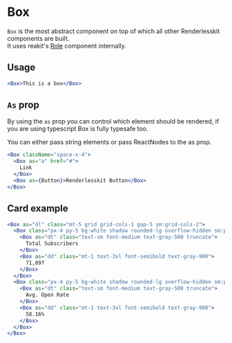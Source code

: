 
# Box

`Box` is the most abstract component on top of which all other Renderlesskit components are built.  
It uses reakit's [Role](https://reakit.io/docs/role/) component internally.

<ComponentLinks github="box" story="primitives-box" />

## Usage

```jsx live
<Box>This is a box</Box>
```

## `As` prop

By using the `as` prop you can control which element should be rendered, if you are using typescript Box is fully typesafe too.

You can either pass string elements or pass ReactNodes to the as prop.

```jsx live
<Box className="space-x-4">
  <Box as="a" href="#">
    Link
  </Box>
  <Box as={Button}>Renderlesskit Button</Box>
</Box>
```

## Card example

```jsx live
<Box as="dl" class="mt-5 grid grid-cols-1 gap-5 sm:grid-cols-2">
  <Box class="px-4 py-5 bg-white shadow rounded-lg overflow-hidden sm:p-6">
    <Box as="dt" class="text-sm font-medium text-gray-500 truncate">
      Total Subscribers
    </Box>
    <Box as="dd" class="mt-1 text-3xl font-semibold text-gray-900">
      71,897
    </Box>
  </Box>
  <Box class="px-4 py-5 bg-white shadow rounded-lg overflow-hidden sm:p-6">
    <Box as="dt" class="text-sm font-medium text-gray-500 truncate">
      Avg. Open Rate
    </Box>
    <Box as="dd" class="mt-1 text-3xl font-semibold text-gray-900">
      58.16%
    </Box>
  </Box>
</Box>
```

